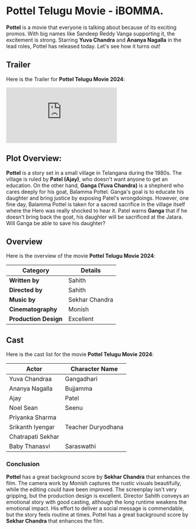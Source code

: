 


# Pottel Telugu Movie - iBOMMA.

**Pottel** is a movie that everyone is talking about because of its exciting promos. With big names like Sandeep Reddy Vanga supporting it, the excitement is strong. Starring **Yuva Chandra** and **Ananya Nagalla** in the lead roles, Pottel has released today. Let's see how it turns out!

<MDXImage
  src={SEO_OBJ.POTTEL.featuredImage}
  alt={SEO_OBJ.POTTEL.featuredImageAltText}
  title={SEO_OBJ.POTTEL.featuredImageAltText}
  extraStyling=" !h-96 max-w-[380px] lg:min-h-[400px] lg:h-auto lg:w-2/5 m-auto"
/>

## Trailer

Here is the Trailer for **Pottel Telugu Movie 2024**:

<iframe
  src="https://www.youtube.com/embed/qJuc6NOZT54?si=spbRQk-sZ_2wm5Cd"
  title="Pottel Telugu Trailer"
  frameborder="0"
  allow="accelerometer; autoplay; clipboard-write; encrypted-media; gyroscope; picture-in-picture; web-share"
  referrerpolicy="strict-origin-when-cross-origin"
  allowfullscreen
  className="w-full h-[300px] lg:min-h-[500px]"
></iframe>

## Plot Overview:

**Pottel** is a story set in a small village in Telangana during the 1980s. The village is ruled by **Patel (Ajay)**, who doesn't want anyone to get an education. On the other hand, **Ganga (Yuva Chandra)** is a shepherd who cares deeply for his goat, Balamma Pottel. Ganga's goal is to educate his daughter and bring justice by exposing Patel's wrongdoings. However, one fine day, Balamma Pottel is taken for a sacred sacrifice in the village itself where the Hero was really shocked to hear it. Patel warns **Ganga** that if he doesn't bring back the goat, his daughter will be sacrificed at the Jatara. Will Ganga be able to save his daughter?

## Overview

Here is the overview of the movie **Pottel Telugu Movie 2024**:

| **Category**          | **Details**    |
| --------------------- | -------------- |
| **Written by**        | Sahith         |
| **Directed by**       | Sahith         |
| **Music by**          | Sekhar Chandra |
| **Cinematography**    | Monish         |
| **Production Design** | Excellent      |

## Cast

Here is the cast list for the movie **Pottel Telugu Movie 2024**:

| Actor             | Character Name     |
| ----------------- | ------------------ |
| Yuva Chandraa     | Gangadhari         |
| Ananya Nagalla    | Bujjamma           |
| Ajay              | Patel              |
| Noel Sean         | Seenu              |
| Priyanka Sharma   |                    |
| Srikanth Iyengar  | Teacher Duryodhana |
| Chatrapati Sekhar |                    |
| Baby Thanasvi     | Saraswathi         |

### Conclusion

**Pottel** has a great background score by **Sekhar Chandra** that enhances the film. The camera work by Monish captures the rustic visuals beautifully, while the editing could have been improved. The screenplay isn't very gripping, but the production design is excellent. Director Sahith conveys an emotional story with good casting, although the long runtime weakens the emotional impact. His effort to deliver a social message is commendable, but the story feels routine at times.
Pottel has a great background score by **Sekhar Chandra** that enhances the film.
